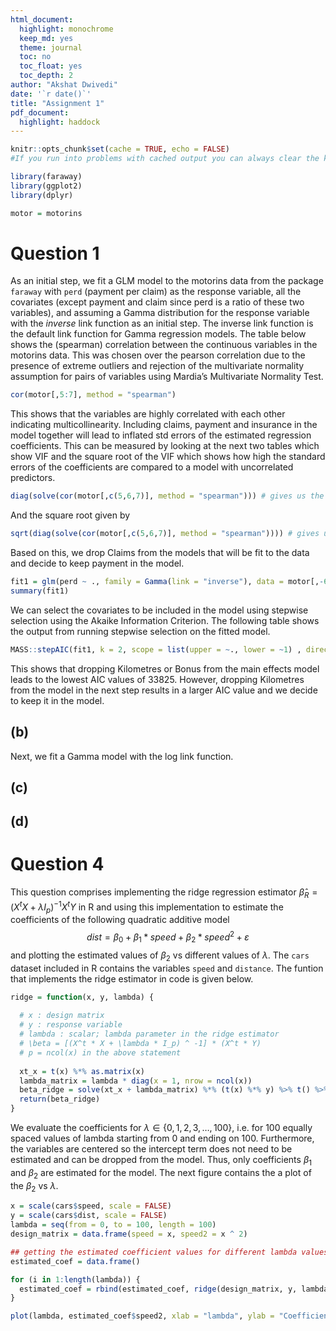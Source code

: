 ```yaml
---
html_document:
  highlight: monochrome
  keep_md: yes
  theme: journal
  toc: no
  toc_float: yes
  toc_depth: 2
author: "Akshat Dwivedi"
date: '`r date()`'
title: "Assignment 1"
pdf_document:
  highlight: haddock
---
```


```r
knitr::opts_chunk$set(cache = TRUE, echo = FALSE)
#If you run into problems with cached output you can always clear the knitr cache by removing the folder named with a _cache suffix within your document’s directory.
```

```r
library(faraway)
library(ggplot2)
library(dplyr)

motor = motorins
```

# Question 1

As an initial step, we fit a GLM model to the motorins data from the package `faraway` with `perd` (payment per claim) as the response variable, all the covariates (except payment and claim since perd is a ratio of these two variables), and assuming a Gamma distribution for the response variable with the *inverse* link function as an initial step. The inverse link function is the default link function for Gamma regression models. The table below shows the (spearman) correlation between the continuous variables in the motorins data. This was chosen over the pearson correlation due to the presence of extreme outliers and rejection of the multivariate normality assumption for pairs of variables using Mardia's Multivariate Normality Test.

```r
cor(motor[,5:7], method = "spearman")
```

This shows that the variables are highly correlated with each other indicating multicollinearity. Including claims, payment and insurance in the model together will lead to inflated std errors of the estimated regression coefficients. This can be measured by looking at the next two tables which show VIF and the square root of the VIF which shows how high the standard errors of the coefficients are compared to a model with uncorrelated predictors. 

```r
diag(solve(cor(motor[,c(5,6,7)], method = "spearman"))) # gives us the VIF
```

And the square root given by

```r
sqrt(diag(solve(cor(motor[,c(5,6,7)], method = "spearman")))) # gives us the VIF
```

Based on this, we drop Claims from the models that will be fit to the data and decide to keep payment in the model.

```r
fit1 = glm(perd ~ ., family = Gamma(link = "inverse"), data = motor[,-6])
summary(fit1)
```

We can select the covariates to be included in the model using stepwise selection using the Akaike Information Criterion. The following table shows the output from running stepwise selection on the fitted model.

```r
MASS::stepAIC(fit1, k = 2, scope = list(upper = ~., lower = ~1) , direction = "both")
```

This shows that dropping Kilometres or Bonus from the main effects model leads to the lowest AIC values of 33825. However, dropping Kilometres from the model in the next step results in a larger AIC value and we decide to keep it in the model. 

## (b)
Next, we fit a Gamma model with the log link function.

## (c)

## (d)

# Question 4

This question comprises implementing the ridge regression estimator $\hat{\beta}_R = (X^t X + \lambda I_p)^{-1} X^t Y$ in R and using this implementation to estimate the coefficients of the following quadratic additive model $$dist = \beta_0 + \beta_1 * speed + \beta_2 * speed^2 + \varepsilon$$ and plotting the estimated values of $\beta_2$ vs different values of $\lambda$. The `cars` dataset included in R contains the variables `speed` and `distance`. The funtion that implements the ridge estimator in code is given below.

```r
ridge = function(x, y, lambda) {
  
  # x : design matrix
  # y : response variable
  # lambda : scalar; lambda parameter in the ridge estimator
  # \beta = [(X^t * X + \lambda * I_p) ^ -1] * (X^t * Y)
  # p = ncol(x) in the above statement
  
  xt_x = t(x) %*% as.matrix(x)
  lambda_matrix = lambda * diag(x = 1, nrow = ncol(x))
  beta_ridge = solve(xt_x + lambda_matrix) %*% (t(x) %*% y) %>% t() %>% data.frame()
  return(beta_ridge)
}
```

We evaluate the coefficients for $\lambda \in \{0,1,2,3,\ldots,100\}$, i.e. for 100 equally spaced values of lambda starting from 0 and ending on 100. Furthermore, the variables are centered so the intercept term does not need to be estimated and can be dropped from the model. Thus, only coefficients $\beta_1$ and $\beta_2$ are estimated for the model. The next figure contains the a plot of the $\beta_2$ vs $\lambda$.

```r
x = scale(cars$speed, scale = FALSE)
y = scale(cars$dist, scale = FALSE)
lambda = seq(from = 0, to = 100, length = 100)
design_matrix = data.frame(speed = x, speed2 = x ^ 2)

## getting the estimated coefficient values for different lambda values between 0 and 1
estimated_coef = data.frame()

for (i in 1:length(lambda)) {
  estimated_coef = rbind(estimated_coef, ridge(design_matrix, y, lambda[i]))
}

plot(lambda, estimated_coef$speed2, xlab = "lambda", ylab = "Coefficient of Quadratic Effect", type = "l")
```


